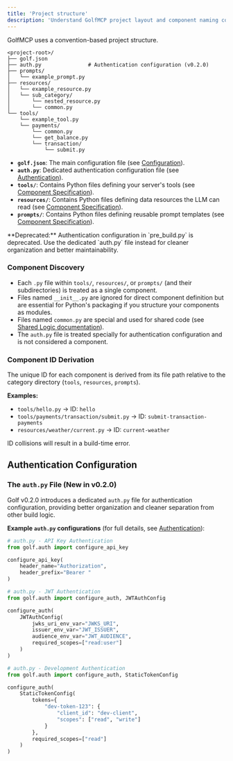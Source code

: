 ```yaml
---
title: 'Project structure'
description: 'Understand GolfMCP project layout and component naming conventions.'
---
```


GolfMCP uses a convention-based project structure.

```
<project-root>/
├── golf.json
├── auth.py               # Authentication configuration (v0.2.0)
├── prompts/
│   └── example_prompt.py
├── resources/
│   └── example_resource.py
│   └── sub_category/
│       └── nested_resource.py
│       └── common.py
└── tools/
    └── example_tool.py
    └── payments/
        └── common.py
        └── get_balance.py
        └── transaction/
            └── submit.py
```

*   **`golf.json`**: The main configuration file (see [Configuration](/golf-mcp-framework/configuration)).
*   **`auth.py`**: Dedicated authentication configuration file (see [Authentication](/golf-mcp-framework/authentication)).
*   **`tools/`**: Contains Python files defining your server's tools (see [Component Specification](/golf-mcp-framework/component-specification)).
*   **`resources/`**: Contains Python files defining data resources the LLM can read (see [Component Specification](/golf-mcp-framework/component-specification)).
*   **`prompts/`**: Contains Python files defining reusable prompt templates (see [Component Specification](/golf-mcp-framework/component-specification)).

<Note>
  **Deprecated:** Authentication configuration in `pre_build.py` is deprecated. Use the dedicated `auth.py` file instead for cleaner organization and better maintainability.
</Note>

### Component Discovery

*   Each `.py` file within `tools/`, `resources/`, or `prompts/` (and their subdirectories) is treated as a single component.
*   Files named `__init__.py` are ignored for direct component definition but are essential for Python's packaging if you structure your components as modules.
*   Files named `common.py` are special and used for shared code (see [Shared Logic documentation](/golf-mcp-framework/shared-logic-common-py)).
*   The `auth.py` file is treated specially for authentication configuration and is not considered a component.

### Component ID Derivation

The unique ID for each component is derived from its file path relative to the category directory (`tools`, `resources`, `prompts`).

**Examples:**

*   `tools/hello.py`                 -> ID: `hello`
*   `tools/payments/transaction/submit.py` -> ID: `submit-transaction-payments`
*   `resources/weather/current.py`   -> ID: `current-weather`

ID collisions will result in a build-time error.

## Authentication Configuration

### The `auth.py` File (New in v0.2.0)

Golf v0.2.0 introduces a dedicated `auth.py` file for authentication configuration, providing better organization and cleaner separation from other build logic.

**Example `auth.py` configurations** (for full details, see [Authentication](/golf-mcp-framework/authentication)):

```python
# auth.py - API Key Authentication
from golf.auth import configure_api_key

configure_api_key(
    header_name="Authorization",
    header_prefix="Bearer "
)
```

```python
# auth.py - JWT Authentication
from golf.auth import configure_auth, JWTAuthConfig

configure_auth(
    JWTAuthConfig(
        jwks_uri_env_var="JWKS_URI",
        issuer_env_var="JWT_ISSUER",
        audience_env_var="JWT_AUDIENCE",
        required_scopes=["read:user"]
    )
)
```

```python
# auth.py - Development Authentication
from golf.auth import configure_auth, StaticTokenConfig

configure_auth(
    StaticTokenConfig(
        tokens={
            "dev-token-123": {
                "client_id": "dev-client",
                "scopes": ["read", "write"]
            }
        },
        required_scopes=["read"]
    )
)
```
